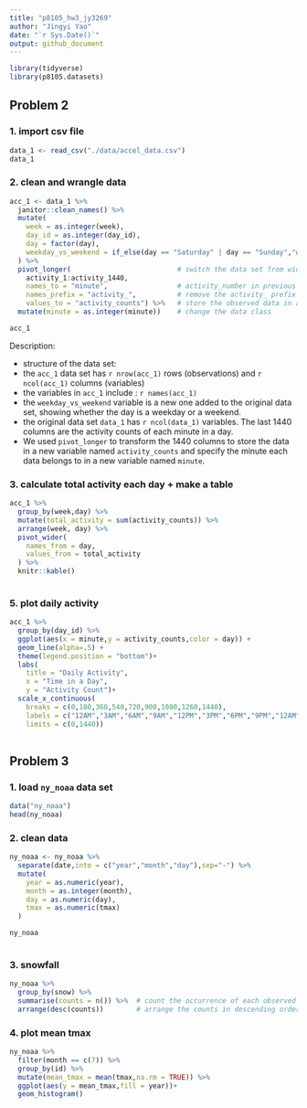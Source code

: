 ```yaml
---
title: "p8105_hw3_jy3269"
author: "Jingyi Yao"
date: "`r Sys.Date()`"
output: github_document
---
```


```r
library(tidyverse)
library(p8105.datasets)
```

## Problem 2

### 1. import csv file
```r
data_1 <- read_csv("./data/accel_data.csv")
data_1

```

### 2. clean and wrangle data

```r
acc_1 <- data_1 %>% 
  janitor::clean_names() %>% 
  mutate(
    week = as.integer(week),
    day_id = as.integer(day_id),
    day = factor(day),
    weekday_vs_weekend = if_else(day == "Saturday" | day == "Sunday","weekend","weekday") # new variable indicate whether the day is weekend or weekday
  ) %>% 
  pivot_longer(                          # switch the data set from wider to longer
    activity_1:activity_1440,
    names_to = "minute",                 # activity_number in previous column names indicate the minute       
    names_prefix = "activity_",          # remove the activity_ prefix and preserve the number
    values_to = "activity_counts") %>%   # store the observed data in a new column names activity_counts
  mutate(minute = as.integer(minute))    # change the data class

acc_1
```

Description:

*  structure of the data set:
  * the `acc_1` data set has  `r nrow(acc_1)` rows (observations) and `r ncol(acc_1)` columns (variables)
  * the variables in `acc_1` include : `r names(acc_1)`
  * the `weekday_vs_weekend` variable is a new one added to the original data set, showing whether the day is a weekday or a weekend.
  * the original data set `data_1` has `r ncol(data_1)` variables. The last 1440 columns are the activity counts of each minute in a day. 
  * We used `pivot_longer` to transform the 1440 columns to store the data in a new variable named `activity_counts` and specify the minute each data belongs to in a new variable named `minute`.



### 3. calculate total activity each day + make a table

```r
acc_1 %>% 
  group_by(week,day) %>% 
  mutate(total_activity = sum(activity_counts)) %>% 
  arrange(week, day) %>%
  pivot_wider(
    names_from = day,
    values_from = total_activity
  ) %>%
  knitr::kable()
  

```




### 5. plot daily activity
```r
acc_1 %>%  
  group_by(day_id) %>%
  ggplot(aes(x = minute,y = activity_counts,color = day)) +
  geom_line(alpha=.5) + 
  theme(legend.position = "bottom")+
  labs(
    title = "Daily Activity",
    x = "Time in a Day",
    y = "Activity Count")+
  scale_x_continuous(
    breaks = c(0,180,360,540,720,900,1080,1260,1440),
    labels = c("12AM","3AM","6AM","9AM","12PM","3PM","6PM","9PM","12AM"),
    limits = c(0,1440))
  
```




## Problem 3

### 1. load `ny_noaa` data set
```r
data("ny_noaa")
head(ny_noaa)
```


### 2. clean  data
```r
ny_noaa <- ny_noaa %>% 
  separate(date,into = c("year","month","day"),sep="-") %>% 
  mutate(
    year = as.numeric(year),
    month = as.integer(month),
    day = as.numeric(day),
    tmax = as.numeric(tmax)
  )

ny_noaa
  
```


### 3. snowfall
```r
ny_noaa %>% 
  group_by(snow) %>% 
  summarise(counts = n()) %>%  # count the occurrence of each observed snowfall data
  arrange(desc(counts))        # arrange the counts in descending order to find the most frequent ones

```

### 4. plot mean tmax
```r
ny_noaa %>% 
  filter(month == c(7)) %>% 
  group_by(id) %>% 
  mutate(mean_tmax = mean(tmax,na.rm = TRUE)) %>% 
  ggplot(aes(y = mean_tmax,fill = year))+
  geom_histogram()

```

```r


```

```r


```

```r


```

```r


```























